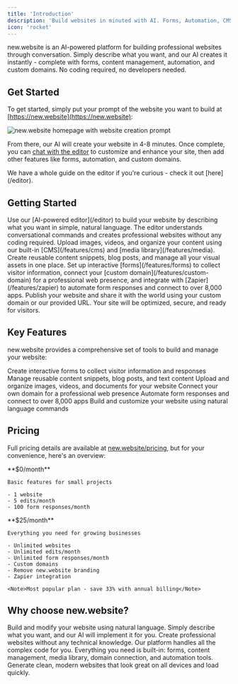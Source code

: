 ```yaml
---
title: 'Introduction'
description: 'Build websites in minuted with AI. Forms, Automation, CMS included. '
icon: 'rocket'
---
```


new.website is an AI-powered platform for building professional websites through conversation. Simply describe what you want, and our AI creates it instantly - complete with forms, content management, automation, and custom domains. No coding required, no developers needed.

## Get Started

To get started, simply put your prompt of the website you want to build at [https://new.website](https://new.website):

<Frame>
  <img src="/images/introduction/step-1.png" alt="new.website homepage with website creation prompt" />
</Frame>

From there, our AI will create your website in 4-8 minutes. Once complete, you can [chat with the editor](/editor) to customize and enhance your site, then add other features like forms, automation, and custom domains.

<Tip>
  We have a whole guide on the editor if you're curious - check it out [here](/editor).
</Tip>

## Getting Started

<Steps>
  <Step title="Create Your Website">
    Use our [AI-powered editor](/editor) to build your website by describing what you want in simple, natural language. The editor understands conversational commands and creates professional websites without any coding required.
  </Step>
  
  <Step title="Add Content and Media">
    Upload images, videos, and organize your content using our built-in [CMS](/features/cms) and [media library](/features/media). Create reusable content snippets, blog posts, and manage all your visual assets in one place.
  </Step>
  
  <Step title="Configure Features">
    Set up interactive [forms](/features/forms) to collect visitor information, connect your [custom domain](/features/custom-domain) for a professional web presence, and integrate with [Zapier](/features/zapier) to automate form responses and connect to over 8,000 apps.
  </Step>
  
  <Step title="Publish and Share">
    Publish your website and share it with the world using your custom domain or our provided URL. Your site will be optimized, secure, and ready for visitors.
  </Step>
</Steps>

## Key Features

new.website provides a comprehensive set of tools to build and manage your website:

<CardGroup cols={2}>
  <Card title="Forms" icon="file-invoice" href="/features/forms">
    Create interactive forms to collect visitor information and responses
  </Card>
  
  <Card title="Content Management" icon="folder-open" href="/features/cms">
    Manage reusable content snippets, blog posts, and text content
  </Card>
  
  <Card title="Media Library" icon="photo-film" href="/features/media">
    Upload and organize images, videos, and documents for your website
  </Card>
  
  <Card title="Custom Domains" icon="globe" href="/features/custom-domain">
    Connect your own domain for a professional web presence
  </Card>
  
  <Card title="Zapier Integration" icon="bolt" href="/features/zapier">
    Automate form responses and connect to over 8,000 apps
  </Card>
  
  <Card title="AI Editor" icon="robot" href="/editor">
    Build and customize your website using natural language commands
  </Card>
</CardGroup>

## Pricing

Full pricing details are available at [new.website/pricing](https://new.website/pricing), but for your convenience, here's an overview:

<CardGroup cols={2}>
  <Card title="Free" icon="gift">
    **$0/month**
    
    Basic features for small projects
    
    - 1 website
    - 5 edits/month
    - 100 form responses/month
  </Card>
  
  <Card title="Hobby" icon="star">
    **$25/month**
    
    Everything you need for growing businesses
    
    - Unlimited websites
    - Unlimited edits/month
    - Unlimited form responses/month
    - Custom domains
    - Remove new.website branding
    - Zapier integration
    
    <Note>Most popular plan - save 33% with annual billing</Note>
  </Card>
</CardGroup>

## Why choose new.website?

<AccordionGroup>
  <Accordion title="AI-Powered Editor">
    Build and modify your website using natural language. Simply describe what you want, and our AI will implement it for you.
  </Accordion>

  <Accordion title="No Coding Required">
    Create professional websites without any technical knowledge. Our platform handles all the complex code for you.
  </Accordion>

  <Accordion title="Integrated Tools">
    Everything you need is built-in: forms, content management, media library, domain connection, and automation tools.
  </Accordion>

  <Accordion title="Professional Results">
    Generate clean, modern websites that look great on all devices and load quickly.
  </Accordion>
</AccordionGroup>
